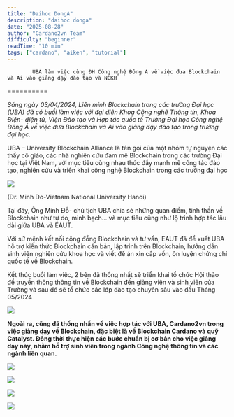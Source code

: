 ```yaml
---
title: "Daihoc DongA"
description: "daihoc donga"
date: "2025-08-28"
author: "Cardano2vn Team"
difficulty: "beginner"
readTime: "10 min"
tags: ["cardano", "aiken", "tutorial"]
---
```


            UBA làm việc cùng ĐH Công nghệ Đông Á về việc đưa Blockchain và Ai vào giảng dậy đào tạo và NCKH
==========


*Sáng ngày 03/04/2024, Liên minh Blockchain trong các trường Đại học (UBA) đã có buổi làm việc với đại diện Khoa Công nghệ Thông tin, Khoa Điện- điện tử, Viện Đào tạo và Hợp tác quốc tế Trường Đại học Công nghệ Đông Á về việc đưa Blockchain và Ai vào giảng dậy đào tạo trong trường đại học.*

UBA – University Blockchain Alliance là tên gọi của một nhóm tự nguyện các thầy cô giáo, các nhà nghiên cứu đam mê Blockchain trong các trường Đại học tại Việt Nam, với mục tiêu cùng nhau thúc đẩy mạnh mẽ công tác đào tạo, nghiên cứu và triển khai công nghệ Blockchain trong các trường đại học

![](./img/Da1.jpg)

(Dr. Minh Do-Vietnam National University Hanoi)



Tại đây, Ông Minh Đỗ- chủ tịch UBA chia sẻ những quan điểm, tinh thần về Blockchain như tự do, minh bạch… và mục tiêu cũng như lộ trình hợp tác lâu dài giữa UBA và EAUT.

Với sứ mệnh kết nối cộng đồng Blockchain và tư vấn, EAUT đã đề xuất UBA hỗ trợ kiến thức Blockchain căn bản, lập trình trên Blockchain, hướng dẫn sinh viên nghiên cứu khoa học và viết đề án xin cấp vốn, ôn luyện chứng chỉ quốc tế về Blockchain.

Kết thúc buổi làm việc, 2 bên đã thống nhất sẽ triển khai tổ chức Hội thảo để truyền thông thông tin về Blockchain đến giảng viên và sinh viên của Trường và sau đó sẽ tổ chức các lớp đào tạo chuyên sâu vào đầu Tháng 05/2024

![](./img/Da2.jpg)


**Ngoài ra, cũng đã thống nhấn về việc hợp tác với UBA, Cardano2vn trong việc giảng dạy về Blockchain, đặc biệt là về Blockchain Cardano và quỹ Catalyst. Đồng thời thực hiện các bước  chuẩn bị cơ bản cho việc giảng dạy này, nhằm hỗ trợ sinh viên trong ngành Công nghệ thông tin và các ngành liên quan.**


![](./img/Da3.jpg)

![](./img/Da4.jpg)

![](./img/Da5.jpg)

![](./img/Da6.jpg)



